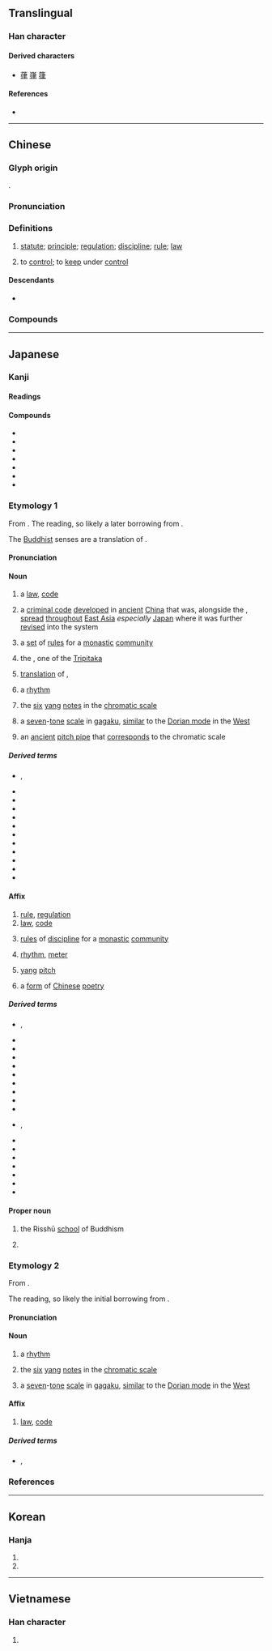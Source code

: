{{character info}}
{{character info|0xf9d8}}
==Translingual==

===Han character===
{{Han char|rn=60|rad=彳|as=06|sn=9|four=25207|canj=HOLQ|ids=⿰彳聿}}

====Derived characters====
* [[葎]] [[嵂]] [[箻]]

====References====
* {{Han ref|kx=0366.170|dkj=10097|dj=0687.110|hdz=20821.010|uh=5F8B|ud=24459|bh=ABDF|bd=43999}}

----

==Chinese==
{{zh-forms}}

===Glyph origin===
{{Han etym}}
{{Han compound|彳|聿|c1=s|c2=p|ls=psc}}.

===Pronunciation===
{{zh-pron
|m=lǜ
|m-s=nu2
|dg=лү2
|c=leot6
|c-t=
|g=lit6
|h=pfs=li̍t;gd=lid6/lud6
|j=lyeh4
|mb=lṳ̆
|md=lŭk
|mn=lu̍t
|mn-t=lug8
|w=5liq
|x=li6
|mc=y
|oc=y
|cat=n,v
}}

===Definitions===
{{zh-hanzi}}

# [[statute]]; [[principle]]; [[regulation]]; [[discipline]]; [[rule]]; [[law]]
#: {{zh-x|法律|law}}
# to [[control]]; to [[keep]] under [[control]]

====Descendants====
{{CJKV||りつ|률|k2=율|luật}}

* {{desc|mnc|ᠯᡳᠣᡳ|bor=1}}

===Compounds===
{{zh-der|反律|律動|律己|律例|律令|律師|律詩|律條|旋律|卒律律|律賦|千篇一律|大清律|他律|律藏|嚴於律己|慣性定律|十二律|底特律|律尺|三一律|勃律|倍比定律|必律律|不律頭|心律不整|德律風|律科|律法|律曆志|律宗|律動教學|律動感|律切|律儀|平均律|庫侖定律|四分律|律度|光出律|如律令|定律|刑律|九章律|律呂正義|倍律|律律|不律|協律|因果律|律魁|七律|主旋律|心律|六律|乞留曲律|一律|五律|律呂|漫無紀律|法律漏洞|法律審|法律|戒律|排律|法律學|槓桿定律|本律|曲律|瀛奎律髓|概然律|查理定律|樂律|抱令守律|方頭不律|格律|矛盾律|析律貳端|玉律金科|挾書律|摩西律法|清規戒律|法律行為|析律舞文|時律|新律|排中律|歐姆定律|荊棘律|詞律|運動定律|詩律|黃金律|金科玉律|聲律|韻律操|結合律|竽律|菲律賓|鬱律|餘弦定律|耶律|虎克定律|韻律體操|音律|韻律|赤留出律|週期律|軍律|足律律|醫門法律|自律|紀律|讀律|節律|規律性|規律|赫柏定律|失律}}

----

==Japanese==

===Kanji===
{{ja-kanji|grade=6|rs=彳06}}

====Readings====
{{ja-readings
|goon=りち<りち
|kanon=りつ<りつ
|nanori=たかし, ただし, ただす, のり, ひろし, おさむ, りずむ, りつじ
}}

====Compounds====
{{der-top3|Compounds}}
* {{ja-r|律%管|りっ%かん}}
* {{ja-r|律%詩|りっ%し|ancient [[Chinese]] [[poetry]] [[verse]]}}
* {{ja-r|律%呂|りつ%りょ}}
* {{ja-r|律%令|りつ%りょう|historical [[legal code]] based on [[Confucianism]]}}
* {{ja-r|五%律|ご%りつ}}
* {{ja-r|排%律|はい%りつ}}
* {{ja-r|呂%律|ろ%れつ|[[articulation]]}}
{{der-bottom}}

===Etymology 1===
{{ja-kanjitab|りつ|yomi=kanon}}

From {{der|ja|ltc|sort=りつ|-}} {{ltc-l|律}}. The {{m|ja|漢音|tr=kan'on|lit=[[Han]] [[sound]]}} reading, so likely a later borrowing from {{cog|ltc|-}}.

The [[Buddhist]] senses are a translation of {{der|ja|sa|विनय|t=[[discipline]], [[guidance]], [[humility]]}}.

====Pronunciation====
{{ja-pron|y=ko|りつ|acc=1|acc_ref=DJR|a=ja-ritsu.ogg}}

====Noun====
{{ja-noun|りつ}}

# a [[law]], [[code]]
# {{lb|ja|sort=りつ|law|historical}} a [[criminal code]] [[develop]]ed in [[ancient]] [[China]] that was, alongside the {{m|ja|令|tr=ryō}}, [[spread]] [[throughout]] [[East Asia]] ''especially'' [[Japan]] where it was further [[revise]]d into the {{m|ja|律令|tr=Ritsuryō}} system
# {{lb|ja|sort=りつ|Buddhism}} a [[set]] of [[rule]]s for a [[monastic]] [[community]]
# {{lb|ja|Buddhism}} {{short for|ja|律蔵|tr=Ritsuzō|dot=:}} the {{w|Vinaya Piṭaka}}, one of the [[Tripitaka]]
# {{lb|ja|Buddhism}} {{short for|ja|[[律儀]], [[律義]]|tr=ritsugi|dot=:|sort=りつ}} [[translation]] of {{cog|sa|संवर}}, {{rfdef|ja|sort=りつ}}
# {{lb|ja|sort=りつ|music}} a [[rhythm]]
# {{lb|ja|music}} the [[six]] [[yang]] {{gl|[[odd]]-[[number#Verb|numbered]]}} [[note]]s in the {{m|ja|十二律|tr={{w|shí-èr-lǜ|jūniritsu}}}} [[chromatic scale]]
#: {{ant|ja|呂|tr=ryo}}
# {{lb|ja|music}} {{short for|ja|律旋|tr=rissen|dot=:}} a [[seven]]-[[tone]] [[scale]] in [[gagaku]], [[similar]] to the [[Dorian mode]] in the [[West]]
# {{short for|ja|律管|tr=rikkan|dot=:}} an [[ancient]] [[pitch pipe]] that [[correspond]]s to the {{m|ja||十二律|tr=jūniritsu}} chromatic scale

=====Derived terms=====
{{der-top3}}
* {{ja-r|律す|りっす}}, {{ja-r|律する|りっする}}
* {{ja-r|律%旋|りっ%せん}}
* {{ja-r|因%果%律|いん%が%りつ|[[law]] of [[causality]]}}
* {{ja-r|黄%金%律|おう%ごん%りつ|[[golden rule]]}}
* {{ja-r|可%換%律|か%かん%りつ|[[commutative]] law}}
* {{ja-r|交%換%律|こう%かん%りつ}}
* {{ja-r|自%然%律|し%ぜん%りつ}}
* {{ja-r|成%文%律|せい%ぶん%りつ}}
* {{ja-r|道%徳%律|どう%とく%りつ}}
* {{ja-r|不%文%律|ふ%ぶん%りつ}}
* {{ja-r|平%均%律|へい%きん%りつ}}
* {{ja-r|矛%盾%律|む%じゅん%りつ|law of [[contradiction]]}}
{{der-bottom}}

====Affix====
{{ja-pos|affix|りつ}}

# [[rule]], [[regulation]]
# [[law]], [[code]]
# {{lb|ja|Buddhism}} [[rule]]s of [[discipline]] for a [[monastic]] [[community]]
# {{lb|ja|music}} [[rhythm]], [[meter]]
# {{lb|ja|music}} [[yang]] [[pitch]]
# a [[form]] of [[Chinese]] [[poetry]]

=====Derived terms=====
{{der-top3}}
* {{ja-r|律%儀|りつ%ぎ|rom=-}}, {{ja-r|律%義|りつ%ぎ|[[faithful]], [[honest]]}}
* {{ja-r|律%師|りっ%し}}
* {{ja-r|律%動|りつ%どう|[[rhythm]]ic [[movement]]}}
* {{ja-r|律%法|りっ%ぽう|[[Law]] (of [[Judaism]]), [[Torah]]}}
* {{ja-r|一%律|いち%りつ}}
* {{ja-r|韻%律|いん%りつ}}
* {{ja-r|音%律|おん%りつ|[[musical]] [[tuning]] [[system]]}}
* {{ja-r|戒%律|かい%りつ|[[religious]] [[commandment]]}}
* {{ja-r|格%律|かく%りつ|[[maxim]]}}
* {{ja-r|楽%律|がく%りつ}}
* {{ja-r|規%律|き%りつ|rom=-}}, {{ja-r|紀%律|き%りつ}}
* {{ja-r|軍%律|ぐん%りつ}}
* {{ja-r|自%律|じ%りつ}}
* {{ja-r|旋%律|せん%りつ|[[melody]]}}
* {{ja-r|他%律|た%りつ}}
* {{ja-r|調%律|ちょう%りつ|[[tuning]]}}
* {{ja-r|法%律|ほう%りつ}}
* {{ja-r|呂%律|りょ%りつ}}
{{der-bottom}}

====Proper noun====
{{ja-pos|proper|りつ}}

# {{lb|ja|Buddhism}} {{short for|ja|律宗|tr=Risshū|dot=:}} the Risshū [[school]] of Buddhism
# {{given name|ja|female|A=a|sort=りつ}}

===Etymology 2===
{{ja-kanjitab|りち|yomi=goon}}

From {{der|ja|ltc|-}} {{ltc-l|律}}.

The {{m|ja|呉音|tr=goon|lit=[[Wu]] [[sound]]}} reading, so likely the initial borrowing from {{cog|ltc|-}}.

====Pronunciation====
{{ja-pron|y=go|りち|acc=1|a=ja-richi.ogg}}

====Noun====
{{ja-noun|りち}}

# {{lb|ja|music}} a [[rhythm]]
# {{lb|ja|music}} the [[six]] [[yang]] {{gl|[[odd]]-[[number#Verb|numbered]]}} [[note]]s in the {{m|ja|十二律|tr={{w|shí-èr-lǜ|jūniritsu}}}} [[chromatic scale]]
# {{lb|ja|music}} {{short for|ja|律旋|tr=rissen|dot=:}} a [[seven]]-[[tone]] [[scale]] in [[gagaku]], [[similar]] to the [[Dorian mode]] in the [[West]]

====Affix====
{{ja-pos|affix|りち}}

# [[law]], [[code]]

=====Derived terms=====
* {{ja-r|律%儀|りち%ぎ|rom=-}}, {{ja-r|律%義|りち%ぎ}}

===References===
<references/>

----

==Korean==

===Hanja===
{{ko-hanja|법칙|률||율}}

# {{hanja form of|률|[[law]]; [[rule]]}}
# {{hanja form of|율|[[law]]; [[rule]] (South Korea)}}

----

==Vietnamese==

===Han character===
{{vi-readings|reading=luật, lót, lọt, rút, rụt, sụt, suốt, trót, luốt, rọt, sốt, trốt, trút|rs=彳06}}

# {{rfdef|vi|sort=彳06}}